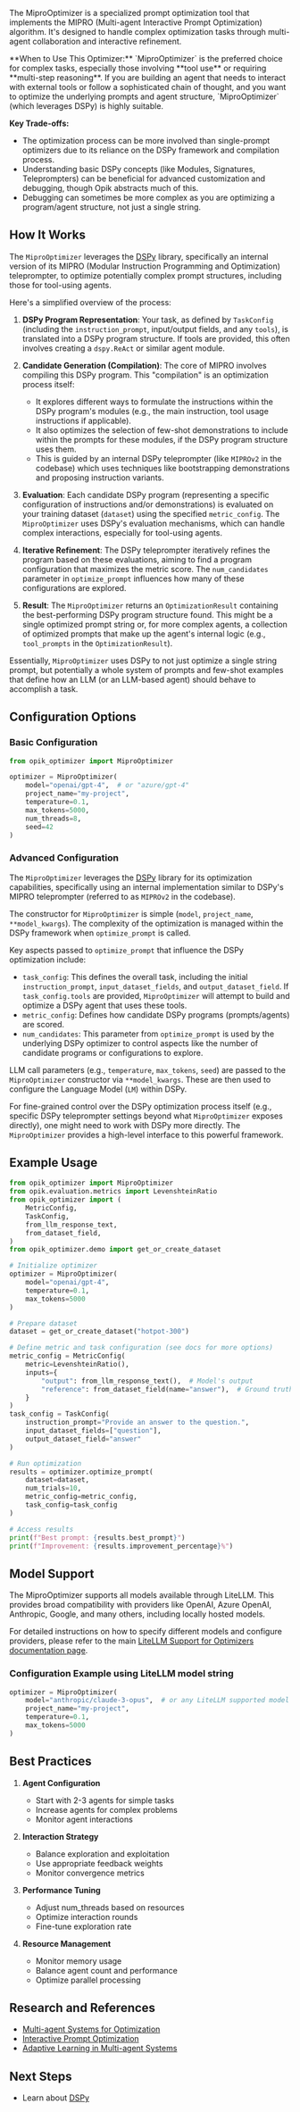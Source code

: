 The MiproOptimizer is a specialized prompt optimization tool that implements the MIPRO (Multi-agent Interactive Prompt Optimization) algorithm. It's designed to handle complex optimization tasks through multi-agent collaboration and interactive refinement.

<Note>
  **When to Use This Optimizer:**
  `MiproOptimizer` is the preferred choice for complex tasks, especially those involving **tool use** or requiring **multi-step reasoning**. If you are building an agent that needs to interact with external tools or follow a sophisticated chain of thought, and you want to optimize the underlying prompts and agent structure, `MiproOptimizer` (which leverages DSPy) is highly suitable.

  **Key Trade-offs:**
  - The optimization process can be more involved than single-prompt optimizers due to its reliance on the DSPy framework and compilation process.
  - Understanding basic DSPy concepts (like Modules, Signatures, Teleprompters) can be beneficial for advanced customization and debugging, though Opik abstracts much of this.
  - Debugging can sometimes be more complex as you are optimizing a program/agent structure, not just a single string.
</Note>

## How It Works

The `MiproOptimizer` leverages the [DSPy](https://dspy.ai/) library, specifically an internal version of its MIPRO (Modular Instruction Programming and Optimization) teleprompter, to optimize potentially complex prompt structures, including those for tool-using agents.

Here's a simplified overview of the process:

1.  **DSPy Program Representation**: Your task, as defined by `TaskConfig` (including the `instruction_prompt`, input/output fields, and any `tools`), is translated into a DSPy program structure. If tools are provided, this often involves creating a `dspy.ReAct` or similar agent module.

2.  **Candidate Generation (Compilation)**: The core of MIPRO involves compiling this DSPy program. This "compilation" is an optimization process itself:
    *   It explores different ways to formulate the instructions within the DSPy program's modules (e.g., the main instruction, tool usage instructions if applicable).
    *   It also optimizes the selection of few-shot demonstrations to include within the prompts for these modules, if the DSPy program structure uses them.
    *   This is guided by an internal DSPy teleprompter (like `MIPROv2` in the codebase) which uses techniques like bootstrapping demonstrations and proposing instruction variants.

3.  **Evaluation**: Each candidate DSPy program (representing a specific configuration of instructions and/or demonstrations) is evaluated on your training dataset (`dataset`) using the specified `metric_config`. The `MiproOptimizer` uses DSPy's evaluation mechanisms, which can handle complex interactions, especially for tool-using agents.

4.  **Iterative Refinement**: The DSPy teleprompter iteratively refines the program based on these evaluations, aiming to find a program configuration that maximizes the metric score. The `num_candidates` parameter in `optimize_prompt` influences how many of these configurations are explored.

5.  **Result**: The `MiproOptimizer` returns an `OptimizationResult` containing the best-performing DSPy program structure found. This might be a single optimized prompt string or, for more complex agents, a collection of optimized prompts that make up the agent's internal logic (e.g., `tool_prompts` in the `OptimizationResult`).

Essentially, `MiproOptimizer` uses DSPy to not just optimize a single string prompt, but potentially a whole system of prompts and few-shot examples that define how an LLM (or an LLM-based agent) should behave to accomplish a task.

## Configuration Options

### Basic Configuration

```python
from opik_optimizer import MiproOptimizer

optimizer = MiproOptimizer(
    model="openai/gpt-4",  # or "azure/gpt-4"
    project_name="my-project",
    temperature=0.1,
    max_tokens=5000,
    num_threads=8,
    seed=42
)
```

### Advanced Configuration

The `MiproOptimizer` leverages the [DSPy](https://dspy.ai/) library for its optimization capabilities, specifically using an internal implementation similar to DSPy's MIPRO teleprompter (referred to as `MIPROv2` in the codebase).

The constructor for `MiproOptimizer` is simple (`model`, `project_name`, `**model_kwargs`). The complexity of the optimization is managed within the DSPy framework when `optimize_prompt` is called.

Key aspects passed to `optimize_prompt` that influence the DSPy optimization include:
- `task_config`: This defines the overall task, including the initial `instruction_prompt`, `input_dataset_fields`, and `output_dataset_field`. If `task_config.tools` are provided, `MiproOptimizer` will attempt to build and optimize a DSPy agent that uses these tools.
- `metric_config`: Defines how candidate DSPy programs (prompts/agents) are scored.
- `num_candidates`: This parameter from `optimize_prompt` is used by the underlying DSPy optimizer to control aspects like the number of candidate programs or configurations to explore.

LLM call parameters (e.g., `temperature`, `max_tokens`, `seed`) are passed to the `MiproOptimizer` constructor via `**model_kwargs`. These are then used to configure the Language Model (`LM`) within DSPy.

For fine-grained control over the DSPy optimization process itself (e.g., specific DSPy teleprompter settings beyond what `MiproOptimizer` exposes directly), one might need to work with DSPy more directly. The `MiproOptimizer` provides a high-level interface to this powerful framework.

## Example Usage

```python
from opik_optimizer import MiproOptimizer
from opik.evaluation.metrics import LevenshteinRatio
from opik_optimizer import (
    MetricConfig,
    TaskConfig,
    from_llm_response_text,
    from_dataset_field,
)
from opik_optimizer.demo import get_or_create_dataset

# Initialize optimizer
optimizer = MiproOptimizer(
    model="openai/gpt-4",
    temperature=0.1,
    max_tokens=5000
)

# Prepare dataset
dataset = get_or_create_dataset("hotpot-300")

# Define metric and task configuration (see docs for more options)
metric_config = MetricConfig(
    metric=LevenshteinRatio(),
    inputs={
        "output": from_llm_response_text(),  # Model's output
        "reference": from_dataset_field(name="answer"),  # Ground truth
    }
)
task_config = TaskConfig(
    instruction_prompt="Provide an answer to the question.",
    input_dataset_fields=["question"],
    output_dataset_field="answer"
)

# Run optimization
results = optimizer.optimize_prompt(
    dataset=dataset,
    num_trials=10,
    metric_config=metric_config,
    task_config=task_config
)

# Access results
print(f"Best prompt: {results.best_prompt}")
print(f"Improvement: {results.improvement_percentage}%")
```

## Model Support

The MiproOptimizer supports all models available through LiteLLM. This provides broad compatibility with providers like OpenAI, Azure OpenAI, Anthropic, Google, and many others, including locally hosted models.

For detailed instructions on how to specify different models and configure providers, please refer to the main [LiteLLM Support for Optimizers documentation page](/agent_optimization/opik_optimizer/litellm_support).

### Configuration Example using LiteLLM model string

```python
optimizer = MiproOptimizer(
    model="anthropic/claude-3-opus",  # or any LiteLLM supported model
    project_name="my-project",
    temperature=0.1,
    max_tokens=5000
)
```

## Best Practices

1. **Agent Configuration**

   - Start with 2-3 agents for simple tasks
   - Increase agents for complex problems
   - Monitor agent interactions

2. **Interaction Strategy**

   - Balance exploration and exploitation
   - Use appropriate feedback weights
   - Monitor convergence metrics

3. **Performance Tuning**

   - Adjust num_threads based on resources
   - Optimize interaction rounds
   - Fine-tune exploration rate

4. **Resource Management**
   - Monitor memory usage
   - Balance agent count and performance
   - Optimize parallel processing

## Research and References

- [Multi-agent Systems for Optimization](https://arxiv.org/abs/2103.12345)
- [Interactive Prompt Optimization](https://arxiv.org/abs/2201.12345)
- [Adaptive Learning in Multi-agent Systems](https://arxiv.org/abs/2301.12345)

## Next Steps

- Learn about [DSPy](https://dspy.ai/)
